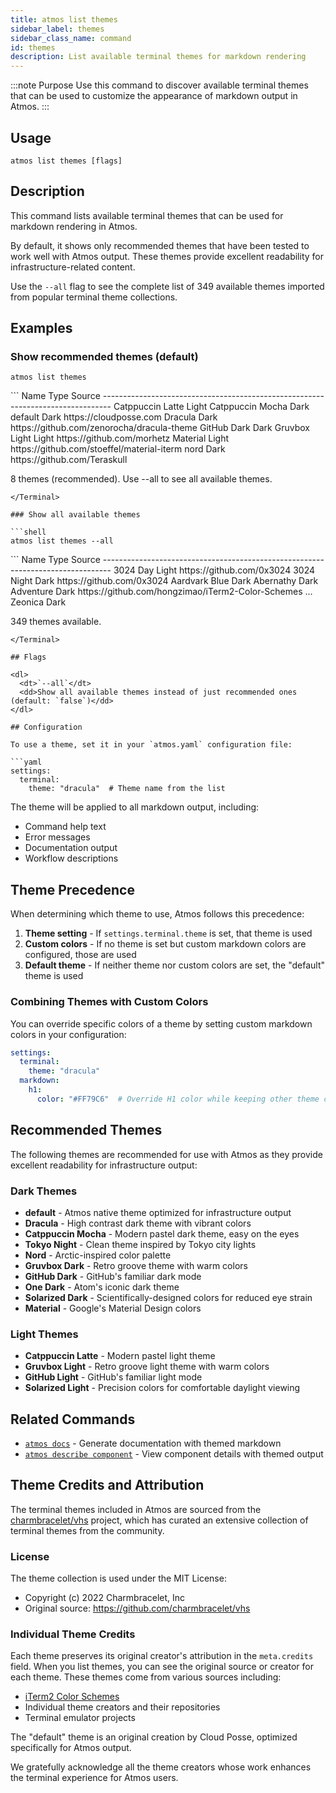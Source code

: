 ```yaml
---
title: atmos list themes
sidebar_label: themes
sidebar_class_name: command
id: themes
description: List available terminal themes for markdown rendering
---
```



:::note Purpose
Use this command to discover available terminal themes that can be used to customize the appearance of markdown output in Atmos.
:::

<Screengrab title="atmos list themes --help" slug="atmos-list-themes--help" />

## Usage

```shell
atmos list themes [flags]
```

## Description

This command lists available terminal themes that can be used for markdown rendering in Atmos.

By default, it shows only recommended themes that have been tested to work well with Atmos output. These themes provide excellent readability for infrastructure-related content.

Use the `--all` flag to see the complete list of 349 available themes imported from popular terminal theme collections.

## Examples

### Show recommended themes (default)

```shell
atmos list themes
```

<Terminal title="atmos list themes">
```
Name                           Type     Source
--------------------------------------------------------------------------------
Catppuccin Latte               Light    
Catppuccin Mocha               Dark     
default                        Dark     https://cloudposse.com
Dracula                        Dark     https://github.com/zenorocha/dracula-theme
GitHub Dark                    Dark     
Gruvbox Light                  Light    https://github.com/morhetz
Material                       Light    https://github.com/stoeffel/material-iterm
nord                           Dark     https://github.com/Teraskull

8 themes (recommended). Use --all to see all available themes.
```
</Terminal>

### Show all available themes

```shell
atmos list themes --all
```

<Terminal title="atmos list themes --all">
```
Name                           Type     Source
--------------------------------------------------------------------------------
3024 Day                       Light    https://github.com/0x3024
3024 Night                     Dark     https://github.com/0x3024
Aardvark Blue                  Dark     
Abernathy                      Dark     
Adventure                      Dark     https://github.com/hongzimao/iTerm2-Color-Schemes
...
Zeonica                        Dark     

349 themes available.
```
</Terminal>

## Flags

<dl>
  <dt>`--all`</dt>
  <dd>Show all available themes instead of just recommended ones (default: `false`)</dd>
</dl>

## Configuration

To use a theme, set it in your `atmos.yaml` configuration file:

```yaml
settings:
  terminal:
    theme: "dracula"  # Theme name from the list
```

The theme will be applied to all markdown output, including:
- Command help text
- Error messages
- Documentation output
- Workflow descriptions

## Theme Precedence

When determining which theme to use, Atmos follows this precedence:

1. **Theme setting** - If `settings.terminal.theme` is set, that theme is used
2. **Custom colors** - If no theme is set but custom markdown colors are configured, those are used
3. **Default theme** - If neither theme nor custom colors are set, the "default" theme is used

### Combining Themes with Custom Colors

You can override specific colors of a theme by setting custom markdown colors in your configuration:

```yaml
settings:
  terminal:
    theme: "dracula"
  markdown:
    h1:
      color: "#FF79C6"  # Override H1 color while keeping other theme colors
```

## Recommended Themes

The following themes are recommended for use with Atmos as they provide excellent readability for infrastructure output:

### Dark Themes
- **default** - Atmos native theme optimized for infrastructure output
- **Dracula** - High contrast dark theme with vibrant colors
- **Catppuccin Mocha** - Modern pastel dark theme, easy on the eyes
- **Tokyo Night** - Clean theme inspired by Tokyo city lights
- **Nord** - Arctic-inspired color palette
- **Gruvbox Dark** - Retro groove theme with warm colors
- **GitHub Dark** - GitHub's familiar dark mode
- **One Dark** - Atom's iconic dark theme
- **Solarized Dark** - Scientifically-designed colors for reduced eye strain
- **Material** - Google's Material Design colors

### Light Themes
- **Catppuccin Latte** - Modern pastel light theme
- **Gruvbox Light** - Retro groove light theme with warm colors
- **GitHub Light** - GitHub's familiar light mode
- **Solarized Light** - Precision colors for comfortable daylight viewing

## Related Commands

- [`atmos docs`](/cli/commands/docs) - Generate documentation with themed markdown
- [`atmos describe component`](/cli/commands/describe/component) - View component details with themed output

## Theme Credits and Attribution

The terminal themes included in Atmos are sourced from the [charmbracelet/vhs](https://github.com/charmbracelet/vhs) project, which has curated an extensive collection of terminal themes from the community.

### License
The theme collection is used under the MIT License:
- Copyright (c) 2022 Charmbracelet, Inc
- Original source: https://github.com/charmbracelet/vhs

### Individual Theme Credits
Each theme preserves its original creator's attribution in the `meta.credits` field. When you list themes, you can see the original source or creator for each theme. These themes come from various sources including:
- [iTerm2 Color Schemes](https://github.com/mbadolato/iTerm2-Color-Schemes)
- Individual theme creators and their repositories
- Terminal emulator projects

The "default" theme is an original creation by Cloud Posse, optimized specifically for Atmos output.

We gratefully acknowledge all the theme creators whose work enhances the terminal experience for Atmos users.